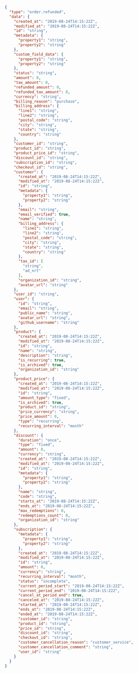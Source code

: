 
```json
{
  "type": "order.refunded",
  "data": {
    "created_at": "2019-08-24T14:15:22Z",
    "modified_at": "2019-08-24T14:15:22Z",
    "id": "string",
    "metadata": {
      "property1": "string",
      "property2": "string"
    },
    "custom_field_data": {
      "property1": "string",
      "property2": "string"
    },
    "status": "string",
    "amount": 0,
    "tax_amount": 0,
    "refunded_amount": 0,
    "refunded_tax_amount": 0,
    "currency": "string",
    "billing_reason": "purchase",
    "billing_address": {
      "line1": "string",
      "line2": "string",
      "postal_code": "string",
      "city": "string",
      "state": "string",
      "country": "string"
    },
    "customer_id": "string",
    "product_id": "string",
    "product_price_id": "string",
    "discount_id": "string",
    "subscription_id": "string",
    "checkout_id": "string",
    "customer": {
      "created_at": "2019-08-24T14:15:22Z",
      "modified_at": "2019-08-24T14:15:22Z",
      "id": "string",
      "metadata": {
        "property1": "string",
        "property2": "string"
      },
      "email": "string",
      "email_verified": true,
      "name": "string",
      "billing_address": {
        "line1": "string",
        "line2": "string",
        "postal_code": "string",
        "city": "string",
        "state": "string",
        "country": "string"
      },
      "tax_id": [
        "string",
        "ad_nrt"
      ],
      "organization_id": "string",
      "avatar_url": "string"
    },
    "user_id": "string",
    "user": {
      "id": "string",
      "email": "string",
      "public_name": "string",
      "avatar_url": "string",
      "github_username": "string"
    },
    "product": {
      "created_at": "2019-08-24T14:15:22Z",
      "modified_at": "2019-08-24T14:15:22Z",
      "id": "string",
      "name": "string",
      "description": "string",
      "is_recurring": true,
      "is_archived": true,
      "organization_id": "string"
    },
    "product_price": {
      "created_at": "2019-08-24T14:15:22Z",
      "modified_at": "2019-08-24T14:15:22Z",
      "id": "string",
      "amount_type": "fixed",
      "is_archived": true,
      "product_id": "string",
      "price_currency": "string",
      "price_amount": 0,
      "type": "recurring",
      "recurring_interval": "month"
    },
    "discount": {
      "duration": "once",
      "type": "fixed",
      "amount": 0,
      "currency": "string",
      "created_at": "2019-08-24T14:15:22Z",
      "modified_at": "2019-08-24T14:15:22Z",
      "id": "string",
      "metadata": {
        "property1": "string",
        "property2": "string"
      },
      "name": "string",
      "code": "string",
      "starts_at": "2019-08-24T14:15:22Z",
      "ends_at": "2019-08-24T14:15:22Z",
      "max_redemptions": 0,
      "redemptions_count": 0,
      "organization_id": "string"
    },
    "subscription": {
      "metadata": {
        "property1": "string",
        "property2": "string"
      },
      "created_at": "2019-08-24T14:15:22Z",
      "modified_at": "2019-08-24T14:15:22Z",
      "id": "string",
      "amount": 0,
      "currency": "string",
      "recurring_interval": "month",
      "status": "incomplete",
      "current_period_start": "2019-08-24T14:15:22Z",
      "current_period_end": "2019-08-24T14:15:22Z",
      "cancel_at_period_end": true,
      "canceled_at": "2019-08-24T14:15:22Z",
      "started_at": "2019-08-24T14:15:22Z",
      "ends_at": "2019-08-24T14:15:22Z",
      "ended_at": "2019-08-24T14:15:22Z",
      "customer_id": "string",
      "product_id": "string",
      "price_id": "string",
      "discount_id": "string",
      "checkout_id": "string",
      "customer_cancellation_reason": "customer_service",
      "customer_cancellation_comment": "string",
      "user_id": "string"
    }
  }
}
```
